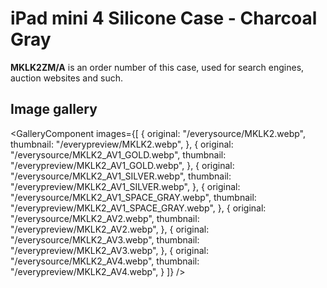 
# iPad mini 4 Silicone Case - Charcoal Gray

<Callout type='info' emoji='👉🏻'>**MKLK2ZM/A** is an order number of this case, used for search engines, auction websites and such.</Callout>

## Image gallery

<GalleryComponent
    images={[
      {
        original: "/everysource/MKLK2.webp",
        thumbnail: "/everypreview/MKLK2.webp",
      },
      {
        original: "/everysource/MKLK2_AV1_GOLD.webp",
        thumbnail: "/everypreview/MKLK2_AV1_GOLD.webp",
      },
      {
        original: "/everysource/MKLK2_AV1_SILVER.webp",
        thumbnail: "/everypreview/MKLK2_AV1_SILVER.webp",
      },
      {
        original: "/everysource/MKLK2_AV1_SPACE_GRAY.webp",
        thumbnail: "/everypreview/MKLK2_AV1_SPACE_GRAY.webp",
      },
      {
        original: "/everysource/MKLK2_AV2.webp",
        thumbnail: "/everypreview/MKLK2_AV2.webp",
      },
      {
        original: "/everysource/MKLK2_AV3.webp",
        thumbnail: "/everypreview/MKLK2_AV3.webp",
      },
      {
        original: "/everysource/MKLK2_AV4.webp",
        thumbnail: "/everypreview/MKLK2_AV4.webp",
      }
    ]}
  />
